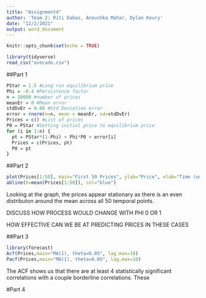---
title: "Assignment4"
author: 'Team 2: Riti Dabas, Anoushka Mahar, Dylan Koury'
date: "12/2/2021"
output: word_document
---

```{r setup, include=FALSE}
knitr::opts_chunk$set(echo = TRUE)
```

```{r, echo=FALSE}
library(tidyverse)
read_csv("avocado.csv")
```

##Part 1
```{r, echo=F}
PStar = 1.5 #Long run equilibrium price
Phi = -0.4 #Persistence factor
n = 10000 #number of prices
meanEr = 0 #Mean error
stdDvEr = 0.08 #Std Deviation error
error = rnorm(n=n, mean = meanEr, sd=stdDvEr)
Prices = c() #List of prices
P0 = PStar #Setting initial price to equilibrium price
for (i in 1:n) {
  pt = PStar*(1-Phi) + Phi*P0 + error[i]
  Prices = c(Prices, pt)
  P0 = pt
}
```

##Part 2
```{r, echo=FALSE}
plot(Prices[1:50], main="First 50 Prices", ylab="Price", xlab="Time (unspecified)")
abline(h=mean(Prices[1:50]), col="blue")
```
Looking at the graph, the prices appear stationary as there is an even distributon around the mean across all 50 temporal points.

DISCUSS HOW PROCESS WOULD CHANGE WITH PHI 0 OR 1

HOW EFFECTIVE CAN WE BE AT PREDICTING PRICES IN THESE CASES

##Part 3
```{r, echo=FALSE}
library(forecast)
Acf(Prices,main="MA(1), theta=0.05", lag.max=10)
Pacf(Prices,main="MA(1), theta=0.05", lag.max=10)
```
The ACF shows us that there are at least 4 statistically significant correlations with a couple borderline correlations. These 

#Part 4

